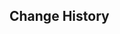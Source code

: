 {{Repertoire of Myriad Melodies Score
|name        = Sumeru
|image       = Repertoire of Myriad Melodies Cover 37.png
|album       = Sumeru: Forest of Jnana and Vidya
|order       = 1
|soundtrack  = Sumeru (Soundtrack)
|bpm         = 148
|duration    = 2m 16s
|level_1     = Normal
|stars_1     = 3
|reward_1    = Repertoire Coins*20
|notes_1     = 222
|level_2     = Hard
|stars_2     = 4
|reward_2    = Repertoire Coins*40
|notes_2     = 311
|level_3     = Pro
|stars_3     = 5
|reward_3    = Repertoire Coins*60
|notes_3     = 391
|level_4     = Legendary
|stars_4     = 7
|notes_4     = 492
}}

==Change History==
{{Change History|5.3}}